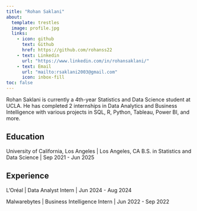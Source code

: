 ```yaml
---
title: "Rohan Saklani"
about:
  template: trestles
  image: profile.jpg
  links:
    - icon: github
      text: Github
      href: https://github.com/rohanss22
    - text: Linkedin
      url: "https://www.linkedin.com/in/rohansaklani/"
    - text: Email
      url: "mailto:rsaklani2003@gmail.com"
      icon: inbox-fill
toc: false
---
```


Rohan Saklani is currently a 4th-year Statistics and Data Science student at UCLA. He has completed 2 internships in Data Analytics and Business Intelligence with various projects in SQL, R, Python, Tableau, Power BI, and more.

## Education

University of California, Los Angeles | Los Angeles, CA B.S. in Statistics and Data Science | Sep 2021 - Jun 2025

## Experience

L'Oréal | Data Analyst Intern | Jun 2024 - Aug 2024

Malwarebytes | Business Intelligence Intern | Jun 2022 - Sep 2022